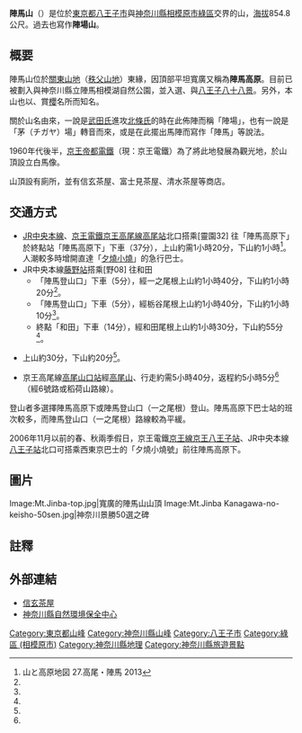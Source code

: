 {{Infobox 山
|Name = 陣馬山
|native_name =陣馬山
|Photo = Mt.jinba-top 2010-8-8.JPG
|Photo_size = 300
|Caption = 陣馬山山頂（2010年8月8日）
|Elevation = 854.8m
|座標 = {{coord|35|39|08|N|139|10|00|E|type:mountain_region:JP|display=inline,title}}
|Location = {{JPN}}<br />[[東京都|東京都]][[八王子市|八王子市]]<br />[[神奈川縣|神奈川縣]][[相模原市|相模原市]][[綠區_(相模原市)|綠區]]
|Range = [[奧多摩|奧多摩]]
| pushpin_map = Japan
| latd= 35|latm= 39|lats= 08|latNS=N
| longd= 139|longm= 10|longs= 00|longEW=E
}}
'''陣馬山'''（{{jpn|j=陣馬山|hg=じんばさん}}）是位於[[東京都|東京都]][[八王子市|八王子市]]與[[神奈川縣|神奈川縣]][[相模原市|相模原市]][[綠區_(相模原市)|綠區]]交界的山，[[海拔|海拔]]854.8公尺。過去也寫作'''陣場山'''。

== 概要 ==
陣馬山位於[[關東山地|關東山地]]（[[秩父山地|秩父山地]]）東緣，因頂部平坦寬廣又稱為'''陣馬高原'''。目前已被劃入{{link-ja|東京都立高尾陣場自然公園|東京都立高尾陣場自然公園}}與神奈川縣立陣馬相模湖自然公園，並入選{{link-ja|關東富士見百景|関東の富士見百景}}、{{link-ja|神奈川景勝50選|かながわの景勝50選}}與[[八王子八十八景|八王子八十八景]]。另外，本山也以{{link-ja|奧高尾縱走路|奥高尾縦走路}}、賞[[櫻|櫻]]名所而知名。

關於山名由來，一說是[[武田氏|武田氏]]進攻[[後北條氏|北條氏]]的{{link-ja|瀧山城|滝山城}}時在此佈陣而稱「陣場」，也有一說是「茅（チガヤ）場」轉音而來，或是在此擺出馬陣而寫作「陣馬」等說法。

1960年代後半，[[京王電鐵|京王帝都電鐵]]（現：京王電鐵）為了將此地發展為觀光地，於山頂設立白馬像。

山頂設有廁所，並有信玄茶屋、富士見茶屋、清水茶屋等商店。

== 交通方式 ==
* [[東日本旅客鐵道|JR]][[中央本線|中央本線]]、[[京王電鐵|京王電鐵]][[京王高尾線|京王高尾線]][[高尾站_(東京都)|高尾站]]北口搭乘{{link-ja|西東京巴士|西東京バス}}[靈園32] 往「陣馬高原下」於終點站「陣馬高原下」下車（37分），上山約需1小時20分，下山約1小時<ref name="yama_kougen">山と高原地図 27.高尾・陣馬 2013</ref>。人潮較多時增開直達「[[晚霞渐淡|夕燒小燒]]」的急行巴士。
* JR中央本線[[藤野站|藤野站]]搭乘{{link-ja|津久井神奈交巴士|津久井神奈交バス}}[野08] 往和田
** 「陣馬登山口」下車（5分），經一之尾根上山約1小時40分，下山約1小時20分<ref name="yama_kougen"/>。
** 「陣馬登山口」下車（5分），經栃谷尾根上山約1小時40分，下山約1小時10分<ref name="yama_kougen"/>。
** 終點「和田」下車（14分），經和田尾根上山約1小時30分，下山約55分<ref name="yama_kougen"/>。
* {{link-ja|和田峠 (東京都、神奈川縣)|和田峠 (東京都・神奈川県)|和田峠}}上山約30分，下山約20分<ref name="yama_kougen"/>。
* 京王高尾線[[高尾山口站|高尾山口站]]經[[高尾山|高尾山]]、{{link-ja|景信山|景信山}}行走約需5小時40分，返程約5小時5分<ref name="yama_kougen"/>（經6號路或稻荷山路線）。

登山者多選擇陣馬高原下或陣馬登山口（一之尾根）登山。陣馬高原下巴士站的班次較多，而陣馬登山口（一之尾根）路線較為平緩。

2006年11月以前的春、秋兩季假日，京王電鐵[[京王線|京王線]][[京王八王子站|京王八王子站]]、JR中央本線[[八王子站|八王子站]]北口可搭乘西東京巴士的「夕燒小燒號」前往陣馬高原下。

== 圖片 ==
<gallery>
Image:Mt.Jinba-top.jpg|寬廣的陣馬山山頂
Image:Mt.Jinba Kanagawa-no-keisho-50sen.jpg|神奈川景勝50選之碑
</gallery>
{{wide image|View from Mt.Jinba 07-4 01.jpg|1100px|陣馬山山頂往南側 - 西側眺望||none}}
{{wide image|View from Mt.Jinba 07-4 02.jpg|1100px|陣馬山山頂往西側 - 東側眺望||none}}

== 註釋 ==
{{Reflist}}

== 外部連結 ==
{{commonscat|Mt. Jinba|陣馬山}}
* [http://takutotsuchiya.com/shingen-chaya/ 信玄茶屋] {{Wayback|url=http://takutotsuchiya.com/shingen-chaya/ |date=20170505141736 }}
* [http://www.pref.kanagawa.jp/cnt/f535155/ 神奈川縣自然環境保全中心] {{Wayback|url=http://www.pref.kanagawa.jp/cnt/f535155/ |date=20170713221056 }}
{{DEFAULTSORT:Jinba-san}}

[[Category:東京都山峰|Category:東京都山峰]]
[[Category:神奈川縣山峰|Category:神奈川縣山峰]]
[[Category:八王子市|Category:八王子市]]
[[Category:綠區_(相模原市)|Category:綠區 (相模原市)]]
[[Category:神奈川縣地理|Category:神奈川縣地理]]
[[Category:神奈川縣旅遊景點|Category:神奈川縣旅遊景點]]